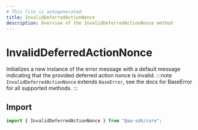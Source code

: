 ```yaml
---
# This file is autogenerated
title: InvalidDeferredActionNonce
description: Overview of the InvalidDeferredActionNonce method
---
```


# InvalidDeferredActionNonce

Initializes a new instance of the error message with a default message indicating that the provided deferred action nonce is invalid.
:::note
`InvalidDeferredActionNonce` extends `BaseError`, see the docs for BaseError for all supported methods.
:::

## Import

```ts
import { InvalidDeferredActionNonce } from "@aa-sdk/core";
```
